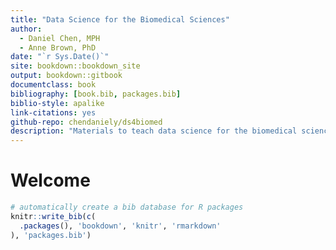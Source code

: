 ```yaml
--- 
title: "Data Science for the Biomedical Sciences"
author:
  - Daniel Chen, MPH
  - Anne Brown, PhD
date: "`r Sys.Date()`"
site: bookdown::bookdown_site
output: bookdown::gitbook
documentclass: book
bibliography: [book.bib, packages.bib]
biblio-style: apalike
link-citations: yes
github-repo: chendaniely/ds4biomed
description: "Materials to teach data science for the biomedical sciences"
---
```


# Welcome {-}



```r
# automatically create a bib database for R packages
knitr::write_bib(c(
  .packages(), 'bookdown', 'knitr', 'rmarkdown'
), 'packages.bib')
```
